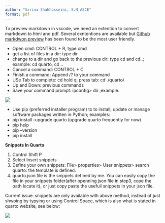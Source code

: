 ```yaml
---
author: "Sarina Shahhosseini, S.M.ASCE"
format: pdf
---
```


\title{Usfull tips for commond prompt}


\maketitle
To preview markdown in vscode, we need an extention to convert markdown to html and pdf. Several exntentions are available but [Github markdwon preview](https://marketplace.visualstudio.com/items?itemName=bierner.markdown-preview-github-styles) has been found to be the most user friendly.

* Open cmd: CONTROL + R, type cmd
* get a list of files in a dir: type dir
* change to a dir and go back to the previous dir: type cd and cd..; example: cd quarto, cd ..
* Cancel a command: CONTROL + C
* Finish a command: Append /? to your command
* USe Tab to complete: cd hold q, press tab: cd ./quarto/
* Up and Down: previous commands
* Save your command prompt:  ipconfig> dir ;example: 

![](img/ipcon.png)

* Use pip (preferred installer program) to to install, update or manage software packages written in Python; examples: 
+ pip install --upgrade quarto (upgrade quarto frequently for now)
+ pip help
+ pip --version
+ pip install

**Snippets In Quarto**

1. Control Shift P
2. Select Insert snippets
3. Define your own snippets: File> properties> User snippets> search quarto: the template is defined.
4. quarto.json file is the snippets defined by me. You can easily copy the file in your snippets folder(after openning json file in step3, cope the path locate it), or just copy paste the usefull snippets in your json file.

Current issue: snippets are only available with above method, instead of just shwoing by typying or using Control Space, which is also what is stated in quarto website, see below:

::: {#fig-axis}
![](img/snippet.png)
:::













